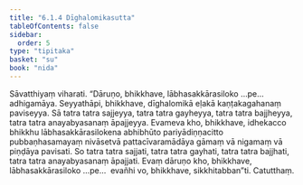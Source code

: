 ```yaml
---
title: "6.1.4 Dīghalomikasutta"
tableOfContents: false
sidebar:
  order: 5
type: "tipitaka"
basket: "su"
book: "nida"
---
```



<DynamicBreadcrumb />

<Division number="160" book="nida">

<Paragraph number="1029" book="nida">
Sāvatthiyaṃ viharati. “Dāruṇo, bhikkhave, lābhasakkārasiloko …pe…  adhigamāya. Seyyathāpi, bhikkhave, dīghalomikā eḷakā kaṇṭakagahanaṃ paviseyya. Sā tatra tatra sajjeyya, tatra tatra gayheyya, tatra tatra bajjheyya, tatra tatra anayabyasanaṃ āpajjeyya. Evameva kho, bhikkhave, idhekacco bhikkhu lābhasakkārasilokena abhibhūto pariyādiṇṇacitto pubbaṇhasamayaṃ nivāsetvā pattacīvaramādāya gāmaṃ vā nigamaṃ vā piṇḍāya pavisati. So tatra tatra sajjati, tatra tatra gayhati, tatra tatra bajjhati, tatra tatra anayabyasanaṃ āpajjati. Evaṃ dāruṇo kho, bhikkhave, lābhasakkārasiloko …pe…  evañhi vo, bhikkhave, sikkhitabban”ti.

</Paragraph>
</Division>

<Paragraph number="1030" type="center" book="nida">
Catutthaṃ.
</Paragraph>